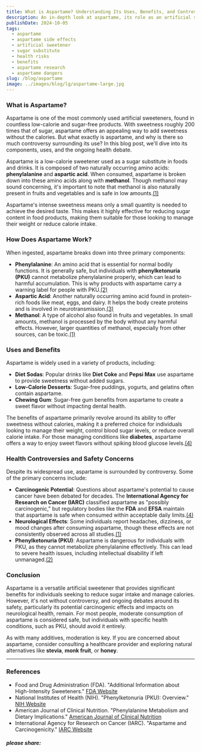 ```yaml
---
title: What is Aspartame? Understanding Its Uses, Benefits, and Controversies
description: An in-depth look at aspartame, its role as an artificial sweetener, and the ongoing controversies surrounding its safety.
publishDate: 2024-10-05
tags:
  - aspartame
  - aspartame side effects
  - artificial sweetener
  - sugar substitute
  - health risks
  - benefits
  - aspartame research
  - aspartame dangers
slug: /blog/aspartame
image: ../images/blog/lg/aspartame-large.jpg
---
```


### What is Aspartame?

Aspartame is one of the most commonly used artificial sweeteners, found in countless low-calorie and sugar-free products. With sweetness roughly 200 times that of sugar, aspartame offers an appealing way to add sweetness without the calories. But what exactly is aspartame, and why is there so much controversy surrounding its use? In this blog post, we'll dive into its components, uses, and the ongoing health debate.

Aspartame is a low-calorie sweetener used as a sugar substitute in foods and drinks. It is composed of two naturally occurring amino acids: **phenylalanine** and **aspartic acid**. When consumed, aspartame is broken down into these amino acids along with **methanol**. Though methanol may sound concerning, it's important to note that methanol is also naturally present in fruits and vegetables and is safe in low amounts.[(1)](#ref "FDA (2024)")

Aspartame's intense sweetness means only a small quantity is needed to achieve the desired taste. This makes it highly effective for reducing sugar content in food products, making them suitable for those looking to manage their weight or reduce calorie intake.

### How Does Aspartame Work?

When ingested, aspartame breaks down into three primary components:

*   **Phenylalanine**: An amino acid that is essential for normal bodily functions. It is generally safe, but individuals with **phenylketonuria (PKU)** cannot metabolize phenylalanine properly, which can lead to harmful accumulation. This is why products with aspartame carry a warning label for people with PKU.[(2)](#ref "NIH (2024)")
*   **Aspartic Acid**: Another naturally occurring amino acid found in protein-rich foods like meat, eggs, and dairy. It helps the body create proteins and is involved in neurotransmission.[(3)](#ref "American Journal of Clinical Nutrition (2024)")
*   **Methanol**: A type of alcohol also found in fruits and vegetables. In small amounts, methanol is processed by the body without any harmful effects. However, larger quantities of methanol, especially from other sources, can be toxic.[(1)](#ref "FDA (2024)")

### Uses and Benefits

Aspartame is widely used in a variety of products, including:

*   **Diet Sodas**: Popular drinks like **Diet Coke** and **Pepsi Max** use aspartame to provide sweetness without added sugars.
*   **Low-Calorie Desserts**: Sugar-free puddings, yogurts, and gelatins often contain aspartame.
*   **Chewing Gum**: Sugar-free gum benefits from aspartame to create a sweet flavor without impacting dental health.

The benefits of aspartame primarily revolve around its ability to offer sweetness without calories, making it a preferred choice for individuals looking to manage their weight, control blood sugar levels, or reduce overall calorie intake. For those managing conditions like **diabetes**, aspartame offers a way to enjoy sweet flavors without spiking blood glucose levels.[(4)](#ref "IARC (2024)")

### Health Controversies and Safety Concerns

Despite its widespread use, aspartame is surrounded by controversy. Some of the primary concerns include:

*   **Carcinogenic Potential**: Questions about aspartame's potential to cause cancer have been debated for decades. The **International Agency for Research on Cancer (IARC)** classified aspartame as "possibly carcinogenic," but regulatory bodies like the **FDA** and **EFSA** maintain that aspartame is safe when consumed within acceptable daily limits.[(4)](#ref "IARC (2024)")
*   **Neurological Effects**: Some individuals report headaches, dizziness, or mood changes after consuming aspartame, though these effects are not consistently observed across all studies.[(1)](#ref "FDA (2024)")
*   **Phenylketonuria (PKU)**: Aspartame is dangerous for individuals with PKU, as they cannot metabolize phenylalanine effectively. This can lead to severe health issues, including intellectual disability if left unmanaged.[(2)](#ref "NIH (2024)")

### Conclusion

Aspartame is a versatile artificial sweetener that provides significant benefits for individuals seeking to reduce sugar intake and manage calories. However, it's not without controversy, and ongoing debates around its safety, particularly its potential carcinogenic effects and impacts on neurological health, remain. For most people, moderate consumption of aspartame is considered safe, but individuals with specific health conditions, such as PKU, should avoid it entirely.

As with many additives, moderation is key. If you are concerned about aspartame, consider consulting a healthcare provider and exploring natural alternatives like **stevia**, **monk fruit**, or **honey**.

* * *

### References

*   Food and Drug Administration (FDA). "Additional Information about High-Intensity Sweeteners." [FDA Website](https://www.fda.gov/food/food-additives-petitions/additional-information-about-high-intensity-sweeteners-permitted-use-food-united-states)
*   National Institutes of Health (NIH). "Phenylketonuria (PKU): Overview." [NIH Website](https://www.nih.gov)
*   American Journal of Clinical Nutrition. "Phenylalanine Metabolism and Dietary Implications." [American Journal of Clinical Nutrition](https://academic.oup.com/ajcn)
*   International Agency for Research on Cancer (IARC). "Aspartame and Carcinogenicity." [IARC Website](https://www.iarc.fr/)

  

##### please share:
